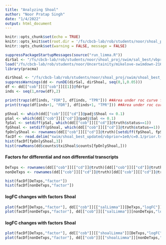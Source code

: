 ```yaml
---
title: "Analyzing Shoal"
author: "Noor Pratap Singh"
date: "1/4/2022"
output: html_document
---
```


```r
knitr::opts_chunk$set(echo = TRUE)
knitr::opts_knit$set(root.dir = '/fs/cbcb-lab/rob/students/noor/shoal_proj/')
knitr::opts_chunk$set(warning = FALSE, message = FALSE) 
```

```r
suppressPackageStartupMessages(source("run_limma.R"))
dirSal <- "/fs/cbcb-lab/rob/students/noor/shoal_proj/swim/sal_best/vbprior=1e0"
load("/fs/cbcb-lab/rob/students/noor/Uncertainity/mikelove-swimdown-216a1dd/simulate/data/simulate.rda")
library(pracma)
```

```r
dirShoal <- "/fs/cbcb-lab/rob/students/noor/shoal_proj/swim/shoal_best_updated/vbprior=1e0/c=0.1"
suppressWarnings(dd <- runDE(dirSal, dirShoal, seq(0,1,0.05)))
df <- dd[["cob"]][["cob"]][[1]]@fdrtpr
inds <- seq(1,nrow(df),2)

print(trapz(df[inds, "FDR"], df[inds, "TPR"])) ##Area under roc curve for Salmon
print(trapz(df[inds+1, "FDR"], df[inds+1, "TPR"])) ##Area under roc curve for Shoal
```

```r
pShoal <- which(dd[["cob"]][["cd"]]@padj$Shoal <= 0.1)
pSal <- which(dd[["cob"]][["cd"]]@padj$Sal <= 0.1)
fpSal <- setdiff(pSal, which(dd[["cob"]][["cd"]]@truth$status==1))
fpShoal <- setdiff(pShoal, which(dd[["cob"]][["cd"]]@truth$status==1))
fpOnlyShoal <- rownames(dd[["cob"]][["cd"]]@truth)[setdiff(fpShoal, fpSal)]
facDf <- read.delim("swim/shoal_best_updated/vbprior=1e0/c=0.1/prior.tsv", row.names = 1)
hist(facDf[fpOnlyShoal,3])
hist(rowMeans(dd$counts$txiShoal$counts[fpOnlyShoal,]))
```

#### Factors for differential and non differential transcripts
```r
DeTxps <- rownames(dd[["cob"]][["cd"]]@truth)[dd[["cob"]][["cd"]]@truth==1]
nonDeTxps <- rownames(dd[["cob"]][["cd"]]@truth)[dd[["cob"]][["cd"]]@truth==0]

hist(facDf[DeTxps,"factor"])
hist(facDf[nonDeTxps,"factor"])
```

#### logFC changes with factors Shoal
```r
plot(facDf[DeTxps,"factor"], dd[["cob"]][["salLimma"]][DeTxps,"logFC"])
plot(facDf[nonDeTxps,"factor"], dd[["cob"]][["salLimma"]][nonDeTxps,"logFC"])
```

#### logFC changes with factors Shoal
```r
plot(facDf[DeTxps,"factor"], dd[["cob"]][["shoalLimma"]][DeTxps,"logFC"])
plot(facDf[nonDeTxps,"factor"], dd[["cob"]][["shoalLimma"]][nonDeTxps,"logFC"])
```

